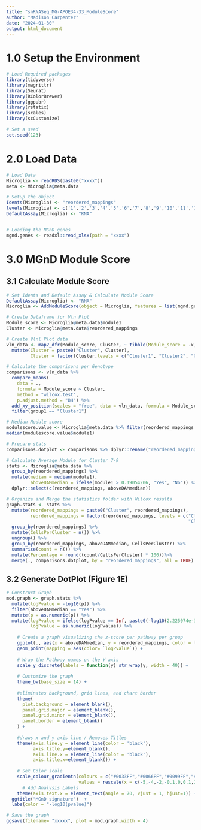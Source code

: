 ```yaml
---
title: "snRNASeq_MG-APOE34-33_ModuleScore"
author: "Madison Carpenter"
date: "2024-01-30"
output: html_document
---
```


# 1.0 Setup the Environment
```r
# Load Required packages
library(tidyverse)
library(magrittr)
library(Seurat)
library(RColorBrewer)
library(ggpubr)
library(rstatix)
library(scales)
library(scCustomize)

# Set a seed
set.seed(123)
```

# 2.0 Load Data 
```r
# Load Data
Microglia <- readRDS(paste0("xxxx"))
meta <- Microglia@meta.data

# Setup the object
Idents(Microglia) <- "reordered_mappings"
levels(Microglia) <- c('1','2','3','4','5','6','7','8','9','10','11','12')
DefaultAssay(Microglia) <- "RNA"


# Loading the MGnD genes
mgnd.genes <- readxl::read_xlsx(path = "xxxx")
```


# 3.0 MGnD Module Score
## 3.1 Calculate Module Score
```r
# Set Idents and Default Assay & Calculate Module Score 
DefaultAssay(Microglia) <- "RNA"
Microglia <- AddModuleScore(object = Microglia, features = list(mgnd.genes$gene), name= "module", assay = "RNA")

# Create Dataframe for Vln Plot 
Module_score <- Microglia@meta.data$module1
Cluster <- Microglia@meta.data$reordered_mappings

# Create Vlnl Plot data
vln_data <- map2_dfr(Module_score, Cluster, ~ tibble(Module_score = .x, Cluster = .y)) %>%
  mutate(Cluster = paste0("Cluster", Cluster), 
         Cluster = factor(Cluster,levels = c("Cluster1", "Cluster2", "Cluster3", "Cluster4","Cluster5","Cluster6","Cluster7","Cluster8","Cluster9","Cluster10","Cluster11","Cluster12")))

# Calculate the comparisons per Genotype
comparisons <- vln_data %>%
  compare_means(
    data = .,
    formula = Module_score ~ Cluster,
    method = "wilcox.test",
    p.adjust.method = "BH") %>%
  add_xy_position(scales = "free", data = vln_data, formula = Module_score ~ Cluster) %>%
  filter(group1 == "Cluster1")

# Median Module score
modulescore.value <- Microglia@meta.data %>% filter(reordered_mappings == "9" | reordered_mappings == "7") %>% dplyr::select(module1) 
median(modulescore.value$module1)

# Prepare stats
comparisons.dotplot <- comparisons %>% dplyr::rename("reordered_mappings" = "group2")

# Calculate Average Module for Cluster 7-9
stats <- Microglia@meta.data %>%
  group_by(reordered_mappings) %>%
  mutate(median = median(module1), 
         aboveDAMmedian = ifelse(module1 > 0.19054206, "Yes", "No")) %>%
  dplyr::select(c(reordered_mappings, aboveDAMmedian))

# Organize and Merge the statistics folder with Wilcox results
graph.stats <- stats %>% 
  mutate(reordered_mappings = paste0("Cluster", reordered_mappings), 
         reordered_mappings = factor(reordered_mappings, levels = c("Cluster1", "Cluster2", "Cluster3", "Cluster4", "Cluster5", "Cluster6", 
                                                                    "Cluster7", "Cluster8", "Cluster9", "Cluster10", "Cluster11", "Cluster12"))) %>%
  group_by(reordered_mappings) %>%
  mutate(CellsPerCluster = n()) %>%
  ungroup() %>%
  group_by(reordered_mappings, aboveDAMmedian, CellsPerCluster) %>%
  summarise(count = n()) %>% 
  mutate(Percentage = round((count/CellsPerCluster) * 100))%>% 
  merge(., comparisons.dotplot, by = "reordered_mappings", all = TRUE) 

```

## 3.2 Generate DotPlot (Figure 1E)

```r
# Construct Graph
mod.graph <- graph.stats %>% 
  mutate(logPvalue = -log10(p)) %>%
  filter(aboveDAMmedian == "Yes") %>%
  mutate(p = as.numeric(p)) %>%
  mutate(logPvalue = ifelse(logPvalue == Inf, paste0(-log10(2.225074e-308)), paste0(logPvalue)), 
         logPvalue = as.numeric(logPvalue)) %>%
    
    # Create a graph visualizing the z-score per pathway per group 
    ggplot(., aes(x = aboveDAMmedian, y = reordered_mappings, color = logPvalue,size = Percentage)) +
    geom_point(mapping = aes(color= `logPvalue`)) +
    
    # Wrap the Pathway names on the Y axis
    scale_y_discrete(labels = function(y) str_wrap(y, width = 40)) +
    
    # Customize the graph 
    theme_bw(base_size = 14) +
    
    #eliminates background, grid lines, and chart border
    theme(
      plot.background = element_blank(),
      panel.grid.major = element_blank(),
      panel.grid.minor = element_blank(),
      panel.border = element_blank()
    ) +
    
    #draws x and y axis line / Removes Titles
    theme(axis.line.y = element_line(color = 'black'),
          axis.title.y=element_blank(), 
          axis.line.x = element_line(color = 'black'),
          axis.title.x=element_blank()) +
    
    # Set Color scale 
    scale_colour_gradientn(colours = c("#0033FF","#0066FF","#0099FF","#66CCFF","grey","#FF9999","#FF6666","red","#990000"), 
                           values = rescale(x = c(-5,-4,-2,-0.1,0,0.1,2,4, 5), from = c(-5, 5)),na.value = "grey") +
      # Add Analysis Labels
    theme(axis.text.x = element_text(angle = 70, vjust = 1, hjust=1)) +
  ggtitle("MGnD signature")  + 
  labs(color = "-log10(pvalue)")

# Save the graph
ggsave(filename= "xxxxx", plot = mod.graph,width = 4)
```